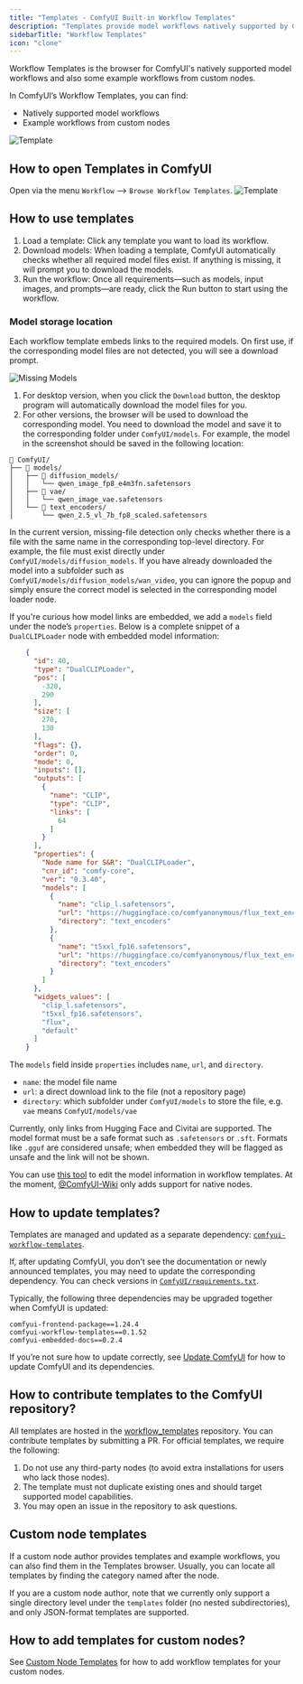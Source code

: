 ```yaml
---
title: "Templates - ComfyUI Built-in Workflow Templates"
description: "Templates provide model workflows natively supported by ComfyUI and example workflows from custom nodes. You can find and use workflows for currently supported models here."
sidebarTitle: "Workflow Templates"
icon: "clone"
---
```


Workflow Templates is the browser for ComfyUI's natively supported model workflows and also some example workflows from custom nodes.

In ComfyUI’s Workflow Templates, you can find:

- Natively supported model workflows
- Example workflows from custom nodes

![Template](/images/interface/features/template/template-dialog.jpg)

## How to open Templates in ComfyUI

Open via the menu `Workflow` --> `Browse Workflow Templates`.
![Template](/images/interface/features/template/template.jpg)

## How to use templates

1. Load a template: Click any template you want to load its workflow.
2. Download models: When loading a template, ComfyUI automatically checks whether all required model files exist. If anything is missing, it will prompt you to download the models.
3. Run the workflow: Once all requirements—such as models, input images, and prompts—are ready, click the Run button to start using the workflow.

### Model storage location

Each workflow template embeds links to the required models. On first use, if the corresponding model files are not detected, you will see a download prompt.

![Missing Models](/images/interface/features/template/missing_models.jpg)

1. For desktop version, when you click the `Download` button, the desktop program will automatically download the model files for you.
2. For other versions, the browser will be used to download the corresponding model. You need to download the model and save it to the corresponding folder under `ComfyUI/models`. For example, the model in the screenshot should be saved in the following location:

```
📂 ComfyUI/
├── 📂 models/
│   ├── 📂 diffusion_models/
│   │   └── qwen_image_fp8_e4m3fn.safetensors
│   ├── 📂 vae/
│   │   └── qwen_image_vae.safetensors
│   └── 📂 text_encoders/
│       └── qwen_2.5_vl_7b_fp8_scaled.safetensors
```

In the current version, missing-file detection only checks whether there is a file with the same name in the corresponding top-level directory. For example, the file must exist directly under `ComfyUI/models/diffusion_models`.
If you have already downloaded the model into a subfolder such as `ComfyUI/models/diffusion_models/wan_video`, you can ignore the popup and simply ensure the correct model is selected in the corresponding model loader node.

If you're curious how model links are embedded, we add a `models` field under the node’s `properties`. Below is a complete snippet of a `DualCLIPLoader` node with embedded model information:
```json
    {
      "id": 40,
      "type": "DualCLIPLoader",
      "pos": [
        -320,
        290
      ],
      "size": [
        270,
        130
      ],
      "flags": {},
      "order": 0,
      "mode": 0,
      "inputs": [],
      "outputs": [
        {
          "name": "CLIP",
          "type": "CLIP",
          "links": [
            64
          ]
        }
      ],
      "properties": {
        "Node name for S&R": "DualCLIPLoader",
        "cnr_id": "comfy-core",
        "ver": "0.3.40",
        "models": [
          {
            "name": "clip_l.safetensors",
            "url": "https://huggingface.co/comfyanonymous/flux_text_encoders/resolve/main/clip_l.safetensors",
            "directory": "text_encoders"
          },
          {
            "name": "t5xxl_fp16.safetensors",
            "url": "https://huggingface.co/comfyanonymous/flux_text_encoders/resolve/main/t5xxl_fp16.safetensors",
            "directory": "text_encoders"
          }
        ]
      },
      "widgets_values": [
        "clip_l.safetensors",
        "t5xxl_fp16.safetensors",
        "flux",
        "default"
      ]
    }
```

The `models` field inside `properties` includes `name`, `url`, and `directory`.

- `name`: the model file name
- `url`: a direct download link to the file (not a repository page)
- `directory`: which subfolder under `ComfyUI/models` to store the file, e.g. `vae` means `ComfyUI/models/vae`

Currently, only links from Hugging Face and Civitai are supported. The model format must be a safe format such as `.safetensors` or `.sft`. Formats like `.gguf` are considered unsafe; when embedded they will be flagged as unsafe and the link will not be shown.

You can use [this tool](https://comfyui-wiki.github.io/ComfyUI-Workflow-JSON-Editor/) to edit the model information in workflow templates. At the moment, [@ComfyUI-Wiki](https://github.com/ComfyUI-Wiki) only adds support for native nodes.

## How to update templates?

Templates are managed and updated as a separate dependency: [`comfyui-workflow-templates`](https://pypi.org/project/comfyui-workflow-templates/).

If, after updating ComfyUI, you don’t see the documentation or newly announced templates, you may need to update the corresponding dependency. You can check versions in [`ComfyUI/requirements.txt`](https://github.com/comfyanonymous/ComfyUI/blob/master/requirements.txt).

Typically, the following three dependencies may be upgraded together when ComfyUI is updated:

```
comfyui-frontend-package==1.24.4
comfyui-workflow-templates==0.1.52
comfyui-embedded-docs==0.2.4
```

If you’re not sure how to update correctly, see [Update ComfyUI](/installation/update_comfyui) for how to update ComfyUI and its dependencies.

## How to contribute templates to the ComfyUI repository?

All templates are hosted in the [workflow_templates](https://github.com/Comfy-Org/workflow_templates/) repository. You can contribute templates by submitting a PR. For official templates, we require the following:

1. Do not use any third-party nodes (to avoid extra installations for users who lack those nodes).
2. The template must not duplicate existing ones and should target supported model capabilities.
3. You may open an issue in the repository to ask questions.

## Custom node templates

If a custom node author provides templates and example workflows, you can also find them in the Templates browser. Usually, you can locate all templates by finding the category named after the node.

If you are a custom node author, note that we currently only support a single directory level under the `templates` folder (no nested subdirectories), and only JSON-format templates are supported.

## How to add templates for custom nodes?

See [Custom Node Templates](/custom-nodes/workflow_templates) for how to add workflow templates for your custom nodes.